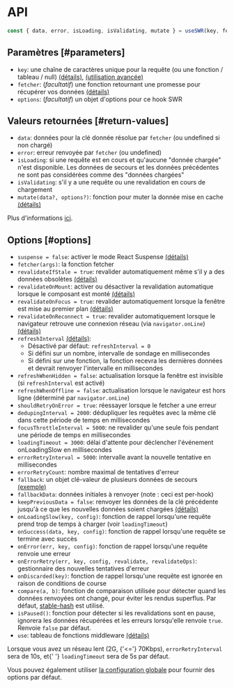 
# API

```js
const { data, error, isLoading, isValidating, mutate } = useSWR(key, fetcher, options)
```

## Paramètres [#parameters]

- `key`: une chaîne de caractères unique pour la requête (ou une fonction / tableau / null) [(détails)](/docs/arguments), [(utilisation avancée)](/docs/conditional-fetching)
- `fetcher`: (_facultatif_) une fonction retournant une promesse pour récupérer vos données [(détails)](/docs/data-fetching)
- `options`: (_facultatif_) un objet d'options pour ce hook SWR

## Valeurs retournées [#return-values]

- `data`: données pour la clé donnée résolue par `fetcher` (ou undefined si non chargé)
- `error`: erreur renvoyée par `fetcher` (ou undefined)
- `isLoading`: si une requête est en cours et qu'aucune "donnée chargée" n'est disponible. Les données de secours et les données précédentes ne sont pas considérées comme des "données chargées"
- `isValidating`: s'il y a une requête ou une revalidation en cours de chargement
- `mutate(data?, options?)`: fonction pour muter la donnée mise en cache [(détails)](/docs/mutation)

Plus d'informations [ici](/docs/advanced/understanding).

## Options [#options]

- `suspense = false`: activer le mode React Suspense [(détails)](/docs/suspense)
- `fetcher(args)`: la fonction fetcher
- `revalidateIfStale = true`: revalider automatiquement même s'il y a des données obsolètes [(détails)](/docs/revalidation#disable-automatic-revalidations)
- `revalidateOnMount`: activer ou désactiver la revalidation automatique lorsque le composant est monté  [(détails)](/docs/revalidation#revalidate-on-mount)
- `revalidateOnFocus = true`: revalider automatiquement lorsque la fenêtre est mise au premier plan [(détails)](/docs/revalidation)
- `revalidateOnReconnect = true`: revalider automatiquement lorsque le navigateur retrouve une connexion réseau (via `navigator.onLine`) [(détails)](/docs/revalidation)
- `refreshInterval` [(détails)](/docs/revalidation):
  - Désactivé par défaut: `refreshInterval = 0`
  - Si défini sur un nombre, intervalle de sondage en millisecondes
  - Si défini sur une fonction, la fonction recevra les dernières données et devrait renvoyer l'intervalle en millisecondes
- `refreshWhenHidden = false`: actualisation lorsque la fenêtre est invisible (si `refreshInterval` est activé)
- `refreshWhenOffline = false`: actualisation lorsque le navigateur est hors ligne (déterminé par `navigator.onLine`)
- `shouldRetryOnError = true`: réessayer lorsque le fetcher a une erreur
- `dedupingInterval = 2000`: dédupliquer les requêtes avec la même clé dans cette période de temps en millisecondes
- `focusThrottleInterval = 5000`: ne revalider qu'une seule fois pendant une période de temps en millisecondes
- `loadingTimeout = 3000`: délai d'attente pour déclencher l'événement onLoadingSlow en millisecondes
- `errorRetryInterval = 5000`: intervalle avant la nouvelle tentative en millisecondes
- `errorRetryCount`: nombre maximal de tentatives d'erreur
- `fallback`: un objet clé-valeur de plusieurs données de secours [(exemple)](/docs/with-nextjs)
- `fallbackData`: données initiales à renvoyer (note : ceci est per-hook)
- `keepPreviousData = false`: renvoyer les données de la clé précédente jusqu'à ce que les nouvelles données soient chargées [(détails)](/docs/advanced/understanding#return-previous-data-for-better-ux)
- `onLoadingSlow(key, config)`: fonction de rappel lorsqu'une requête prend trop de temps à charger (voir `loadingTimeout`)
- `onSuccess(data, key, config)`: fonction de rappel lorsqu'une requête se termine avec succès
- `onError(err, key, config)`: fonction de rappel lorsqu'une requête renvoie une erreur
- `onErrorRetry(err, key, config, revalidate, revalidateOps)`: gestionnaire des nouvelles tentatives d'erreur
- `onDiscarded(key)`: fonction de rappel lorsqu'une requête est ignorée en raison de conditions de course
- `compare(a, b)`: fonction de comparaison utilisée pour détecter quand les données renvoyées ont changé, pour éviter les rendus superflus. Par défaut, [stable-hash](https://github.com/shuding/stable-hash) est utilisé.
- `isPaused()`: fonction pour détecter si les revalidations sont en pause, ignorera les données récupérées et les erreurs lorsqu'elle renvoie `true`. Renvoie `false` par défaut.
- `use`: tableau de fonctions middleware [(détails)](/docs/middleware)

<Callout emoji="💡">
  Lorsque vous avez un réseau lent (2G, {'<='} 70Kbps), <code>errorRetryInterval</code> sera de 10s, et{' '}
  <code>loadingTimeout</code> sera de 5s par défaut.
</Callout>

Vous pouvez également utiliser [la configuration globale](/docs/global-configuration) pour fournir des options par défaut.
